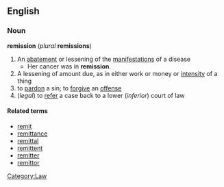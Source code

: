 == English ==
=== Noun ===
'''remission''' (''plural'' '''remissions''')
# An [[abatement]] or lessening of the [[manifestation]]s of a disease
#* Her cancer was in '''remission'''.
# A lessening of amount due, as in either work or money or [[intensity]] of a thing 
# to [[pardon]] a sin; to [[forgive]] an [[offense]]
# (''legal'') to [[refer]] a case back to a lower (''inferior'') court of law
==== Related terms ====
*[[remit]]
*[[remittance]]
*[[remittal]]
*[[remittent]]
*[[remitter]]
*[[remittor]]
[[Category:Law]]
{{cattag|Health}}